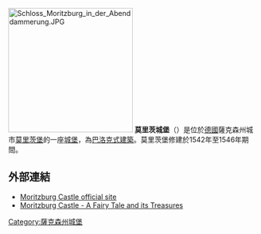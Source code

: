 [[File:Schloss_Moritzburg_in_der_Abenddammerung.JPG|250px]]
'''莫里茨城堡'''（{{lang-de|Schloss Moritzburg}}）是位於[[德國|德國]]薩克森州城市[[莫里茨堡|莫里茨堡]]的一座[[城堡|城堡]]，為[[巴洛克式建築|巴洛克式建築]]。莫里茨堡修建於1542年至1546年期間。
==外部連結==
{{Commonscat-inline|Moritzburg Castle}}
*[http://www.schloss-moritzburg.de/en/homepage/ Moritzburg Castle official site] {{Wayback|url=http://www.schloss-moritzburg.de/en/homepage/ |date=20160918161945 }}
*[https://web.archive.org/web/20120330004057/http://www.schloss-moritzburg.de/fileadmin/user_upload/smoritz/pdf/MoritzburgCastle_LittlePheasantCastle_2011.pdf Moritzburg Castle - A Fairy Tale and its Treasures]
{{coord|51|10|3.26|N|13|40|46.60|E|display=title|region:DE-SN_type:landmark_source:dewiki}}
[[Category:薩克森州城堡|Category:薩克森州城堡]]